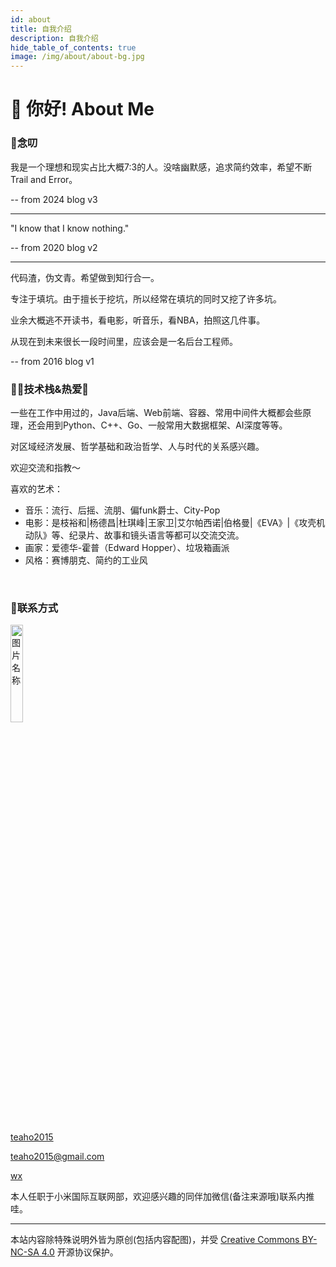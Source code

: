 ```yaml
---
id: about
title: 自我介绍
description: 自我介绍
hide_table_of_contents: true
image: /img/about/about-bg.jpg
---
```




# 👋 你好! About Me

### 🐼念叨

我是一个理想和现实占比大概7:3的人。没啥幽默感，追求简约效率，希望不断Trail and Error。


-- from 2024 blog v3

---

"I know that I know nothing."

-- from 2020 blog v2

---

代码渣，伪文青。希望做到知行合一。

专注于填坑。由于擅长于挖坑，所以经常在填坑的同时又挖了许多坑。

业余大概逃不开读书，看电影，听音乐，看NBA，拍照这几件事。

从现在到未来很长一段时间里，应该会是一名后台工程师。

-- from 2016 blog v1

<!--

来到了blog v3版本加些细致的定义。说说，
我是一个理想和现实占比大概7:3的人。没啥幽默感，追求简约效率，希望不断Trail and Error。
努力捕捉时代精神，增强自我认知，希望将所有走过的路，都内化成自己的路。<br/>
工作生活中大概会顺应科学(逻辑理性)的强势不断攻城掠地，拥抱科学前沿，但私心里，也不放弃对真理、道德和社会理想的追寻，不断感受感性在特定环境和时代背景在一些载体的新生命力。

-- from 2024 blog v3

  ---

  "I know that I know nothing."

  -- from 2020 blog v2

  ---

  代码渣，伪文青。希望做到知行合一。

  专注于填坑。由于擅长于挖坑，所以经常在填坑的同时又挖了许多坑。

  业余大概逃不开读书，看电影，听音乐，看NBA，拍照这几件事。

  从现在到未来很长一段时间里，应该会是一名后台工程师。

  -- from 2016 blog v1

  -->


### 🧔🏻技术栈&热爱🤟

一些在工作中用过的，Java后端、Web前端、容器、常用中间件大概都会些原理，还会用到Python、C++、Go、一般常用大数据框架、AI深度等等。

对区域经济发展、哲学基础和政治哲学、人与时代的关系感兴趣。

欢迎交流和指教～

喜欢的艺术：
* 音乐：流行、后摇、流朋、偏funk爵士、City-Pop
* 电影：是枝裕和|杨德昌|杜琪峰|王家卫|艾尔帕西诺|伯格曼|《EVA》|《攻壳机动队》等、纪录片、故事和镜头语言等都可以交流交流。
* 画家：爱德华-霍普（Edward Hopper）、垃圾箱画派
* 风格：赛博朋克、简约的工业风

<br/>

### 🐶联系方式

<div align="left"><img src="/img/about/about-bg.jpg" width = "20%" height = "20%" alt="图片名称" /></div>
<br/>

<p style={{ display: 'flex', 'align-items': 'center', gap: '0.5rem' }}>
  <Icon icon="ri:github-line" width="20" heigth="20" />
  <a href={social.github.href}>teaho2015</a>
</p>
<p style={{ display: 'flex', 'align-items': 'center', gap: '0.5rem' }}>
  <Icon icon="ri:mail-open-line" width="20" heigth="20" />
  <a href={social.email.href}>teaho2015@gmail.com</a>
</p>
<p style={{ display: 'flex', 'align-items': 'center', gap: '0.5rem' }}>
  <Icon icon="ri:wechat-2-line" width="20" heigth="20" />
  <a href={social.wx.href}>wx</a>
</p>

本人任职于小米国际互联网部，欢迎感兴趣的同伴加微信(备注来源哦)联系内推哇。


---

本站内容除特殊说明外皆为原创(包括内容配图)，并受 [Creative Commons BY-NC-SA 4.0](http://creativecommons.org/licenses/by-nc-sa/4.0/) 开源协议保护。

<Comment />
